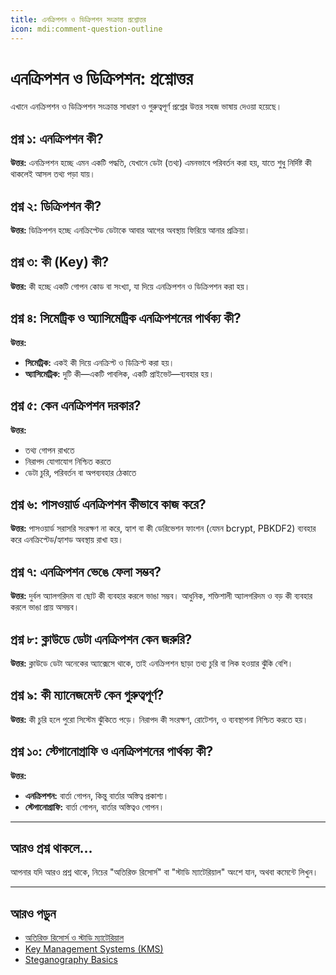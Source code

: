 ```yaml
---
title: এনক্রিপশন ও ডিক্রিপশন সংক্রান্ত প্রশ্নোত্তর
icon: mdi:comment-question-outline
---
```


# এনক্রিপশন ও ডিক্রিপশন: প্রশ্নোত্তর

এখানে এনক্রিপশন ও ডিক্রিপশন সংক্রান্ত সাধারণ ও গুরুত্বপূর্ণ প্রশ্নের উত্তর সহজ ভাষায় দেওয়া হয়েছে।

## প্রশ্ন ১: এনক্রিপশন কী?
**উত্তর:** এনক্রিপশন হচ্ছে এমন একটি পদ্ধতি, যেখানে ডেটা (তথ্য) এমনভাবে পরিবর্তন করা হয়, যাতে শুধু নির্দিষ্ট কী থাকলেই আসল তথ্য পড়া যায়।

## প্রশ্ন ২: ডিক্রিপশন কী?
**উত্তর:** ডিক্রিপশন হচ্ছে এনক্রিপ্টেড ডেটাকে আবার আগের অবস্থায় ফিরিয়ে আনার প্রক্রিয়া।

## প্রশ্ন ৩: কী (Key) কী?
**উত্তর:** কী হচ্ছে একটি গোপন কোড বা সংখ্যা, যা দিয়ে এনক্রিপশন ও ডিক্রিপশন করা হয়।

## প্রশ্ন ৪: সিমেট্রিক ও অ্যাসিমেট্রিক এনক্রিপশনের পার্থক্য কী?
**উত্তর:**
- **সিমেট্রিক:** একই কী দিয়ে এনক্রিপ্ট ও ডিক্রিপ্ট করা হয়।
- **অ্যাসিমেট্রিক:** দুটি কী—একটি পাবলিক, একটি প্রাইভেট—ব্যবহার হয়।

## প্রশ্ন ৫: কেন এনক্রিপশন দরকার?
**উত্তর:**
- তথ্য গোপন রাখতে
- নিরাপদ যোগাযোগ নিশ্চিত করতে
- ডেটা চুরি, পরিবর্তন বা অপব্যবহার ঠেকাতে

## প্রশ্ন ৬: পাসওয়ার্ড এনক্রিপশন কীভাবে কাজ করে?
**উত্তর:** পাসওয়ার্ড সরাসরি সংরক্ষণ না করে, হ্যাশ বা কী ডেরিভেশন ফাংশন (যেমন bcrypt, PBKDF2) ব্যবহার করে এনক্রিপ্টেড/হ্যাশড অবস্থায় রাখা হয়।

## প্রশ্ন ৭: এনক্রিপশন ভেঙে ফেলা সম্ভব?
**উত্তর:** দুর্বল অ্যালগরিদম বা ছোট কী ব্যবহার করলে ভাঙা সম্ভব। আধুনিক, শক্তিশালী অ্যালগরিদম ও বড় কী ব্যবহার করলে ভাঙা প্রায় অসম্ভব।

## প্রশ্ন ৮: ক্লাউডে ডেটা এনক্রিপশন কেন জরুরি?
**উত্তর:** ক্লাউডে ডেটা অনেকের অ্যাক্সেসে থাকে, তাই এনক্রিপশন ছাড়া তথ্য চুরি বা লিক হওয়ার ঝুঁকি বেশি।

## প্রশ্ন ৯: কী ম্যানেজমেন্ট কেন গুরুত্বপূর্ণ?
**উত্তর:** কী চুরি হলে পুরো সিস্টেম ঝুঁকিতে পড়ে। নিরাপদ কী সংরক্ষণ, রোটেশন, ও ব্যবস্থাপনা নিশ্চিত করতে হয়।

## প্রশ্ন ১০: স্টেগানোগ্রাফি ও এনক্রিপশনের পার্থক্য কী?
**উত্তর:**
- **এনক্রিপশন:** বার্তা গোপন, কিন্তু বার্তার অস্তিত্ব প্রকাশ্য।
- **স্টেগানোগ্রাফি:** বার্তা গোপন, বার্তার অস্তিত্বও গোপন।

---

## আরও প্রশ্ন থাকলে...

আপনার যদি আরও প্রশ্ন থাকে, নিচের "অতিরিক্ত রিসোর্স" বা "স্টাডি ম্যাটেরিয়াল" অংশে যান, অথবা কমেন্টে লিখুন।

---

## আরও পড়ুন
- [অতিরিক্ত রিসোর্স ও স্টাডি ম্যাটেরিয়াল](/encryption/additional-resources)
- [Key Management Systems (KMS)](/encryption/kms)
- [Steganography Basics](/encryption/steganography)
